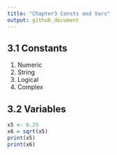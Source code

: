 ```yaml
---
title: "Chapter3 Consts and Vars"
output: github_document
---
```


## 3.1 Constants

1.  Numeric
2.  String
3.  Logical
4.  Complex

## 3.2 Variables

```r
x5 <- 6.25
x6 = sqrt(x5)
print(x5)
print(x6)
```
